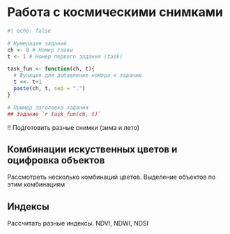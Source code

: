 # Работа с космическими снимками

```{r}
#| echo: false

# Нумерация заданий
ch <- 8 # Номер главы
t <- 1 # Номер первого задания (task)

task_fun <- function(ch, t){
  # Функция для добавление номера к заданию
  t <<- t+1
  paste(ch, t, sep = ".")
}

# Пример заголовка задания
## Задание `r task_fun(ch, t)`
```


!! Подготовить разные снимки (зима и лето)

## Комбинации искуственных цветов и оцифровка объектов

Рассмотреть несколько комбинаций цветов. Выделение объектов по этим комбинациям


## Индексы

Рассчитать разные индексы. NDVI, NDWI, NDSI


##








